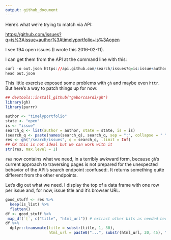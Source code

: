 ```yaml
---
output: github_document
---
```


Here's what we're trying to match via API:

<https://github.com/issues?q=is%3Aissue+author%3Atimelyportfolio+is%3Aopen>

I see 194 open issues (I wrote this 2016-02-11).

I can get them from the API at the command line with this:

```r
curl -o out.json https://api.github.com/search/issues?q=is:issue+author:timelyportfolio+is:open
head out.json
```

This little exercise exposed some problems with `gh` and maybe even `httr`. But here's a way to patch things up for now:

```r
## devtools::install_github("gaborcsardi/gh")
library(gh)
library(purrr)

author <- "timelyportfolio"
state <- "open"
is <- "issue"
search_q <- list(author = author, state = state, is = is)
(search_q <- paste(names(search_q), search_q, sep = ":", collapse = " "))
res <- gh("/search/issues", q = search_q, .limit = Inf) 
## OK this is not ideal but we can work with it
str(res, max.level = 1)
```

`res` now contains what we need, in a terribly awkward form, because `gh`'s current approach to traversing pages is not prepared for the unexpected behavior of the API's search endpoint :confused:. It returns something quite different from the other endpoints.

Let's dig out what we need. I display the top of a data frame with one row per issue and, for now, issue title and it's browser URL.

```r
good_stuff <- res %>% 
  keep(is_list) %>% 
  flatten()
df <- good_stuff %>%
 map_df(`[`, c("title", "html_url")) # extract other bits as needed here!
df %>%
  dplyr::transmute(title = substr(title, 1, 30),
                   html_url = paste0("...", substr(html_url, 20, 45), "..."))
```
